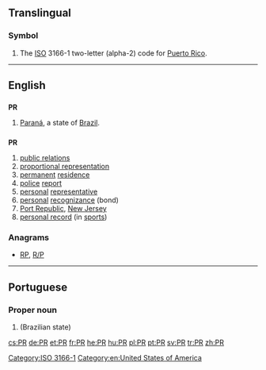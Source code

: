 {{also|pr|Pr|P.R.|.pr}}
==Translingual==

===Symbol===
{{infl|mul|symbol}}

# The [[ISO]] 3166-1 two-letter (alpha-2) code for [[Puerto Rico]].

[[Category:ISO 3166-1]]
----

==English==

==={{abbreviation}}===
'''PR'''

# [[Paraná]], a state of [[Brazil]].

==={{initialism}}===
'''PR'''

# [[public relations]]
# [[proportional representation]]
# [[permanent]] [[residence]]
# [[police]] [[report]]
# [[personal]] [[representative]]
# [[personal]] [[recognizance]] (bond)
# [[Port Republic]], [[New Jersey]]
# [[personal record]] (in [[sport|sports]])

===Anagrams===
* [[RP#English|RP]], [[R/P#English|R/P]]

[[Category:en:United States of America]]

----

==Portuguese==

===Proper noun===
{{pt-proper noun}}

# {{abbreviation of|Panará|lang=pt}} (Brazilian state)

[[cs:PR]]
[[de:PR]]
[[et:PR]]
[[fr:PR]]
[[he:PR]]
[[hu:PR]]
[[pl:PR]]
[[pt:PR]]
[[sv:PR]]
[[tr:PR]]
[[zh:PR]]